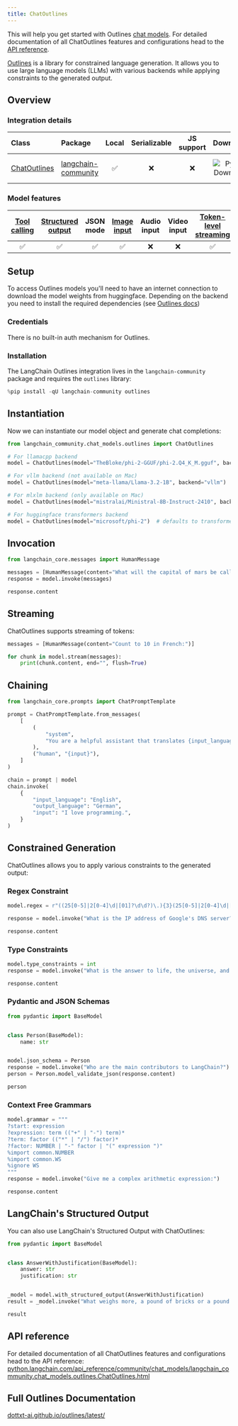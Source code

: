 ```yaml
---
title: ChatOutlines
---
```


This will help you get started with Outlines [chat models](/oss/python/langchain/models/). For detailed documentation of all ChatOutlines features and configurations head to the [API reference](https://python.langchain.com/api_reference/community/chat_models/langchain_community.chat_models.outlines.ChatOutlines.html).

[Outlines](https://github.com/outlines-dev/outlines) is a library for constrained language generation. It allows you to use large language models (LLMs) with various backends while applying constraints to the generated output.

## Overview

### Integration details

| Class | Package | Local | Serializable | JS support | Downloads | Version |
| :--- | :--- | :---: | :---: |  :---: | :---: | :---: |
| [ChatOutlines](https://python.langchain.com/api_reference/community/chat_models/langchain_community.chat_models.outlines.ChatOutlines.html) | [langchain-community](https://python.langchain.com/api_reference/community/index.html) | ✅ | ❌ | ❌ | ![PyPI - Downloads](https://img.shields.io/pypi/dm/langchain-community?style=flat-square&label=%20) | ![PyPI - Version](https://img.shields.io/pypi/v/langchain-community?style=flat-square&label=%20) |

### Model features

| [Tool calling](/oss/python/langchain/tools) | [Structured output](/oss/python/langchain/structured-output) | JSON mode | [Image input](/oss/python/langchain/messages#multimodal) | Audio input | Video input | [Token-level streaming](/oss/python/langchain/streaming/) | Native async | [Token usage](/oss/python/langchain/models#token-usage) | [Logprobs](/oss/python/langchain/models#log-probabilities) |
| :---: | :---: | :---: | :---: |  :---: | :---: | :---: | :---: | :---: | :---: |
| ✅ | ✅ | ✅ | ✅ | ❌ | ❌ | ✅ | ❌ | ❌ | ❌ |

## Setup

To access Outlines models you'll need to have an internet connection to download the model weights from huggingface. Depending on the backend you need to install the required dependencies (see [Outlines docs](https://dottxt-ai.github.io/outlines/latest/installation/))

### Credentials

There is no built-in auth mechanism for Outlines.

### Installation

The LangChain Outlines integration lives in the `langchain-community` package and requires the `outlines` library:

```python
%pip install -qU langchain-community outlines
```

## Instantiation

Now we can instantiate our model object and generate chat completions:

```python
from langchain_community.chat_models.outlines import ChatOutlines

# For llamacpp backend
model = ChatOutlines(model="TheBloke/phi-2-GGUF/phi-2.Q4_K_M.gguf", backend="llamacpp")

# For vllm backend (not available on Mac)
model = ChatOutlines(model="meta-llama/Llama-3.2-1B", backend="vllm")

# For mlxlm backend (only available on Mac)
model = ChatOutlines(model="mistralai/Ministral-8B-Instruct-2410", backend="mlxlm")

# For huggingface transformers backend
model = ChatOutlines(model="microsoft/phi-2")  # defaults to transformers backend
```

## Invocation

```python
from langchain_core.messages import HumanMessage

messages = [HumanMessage(content="What will the capital of mars be called?")]
response = model.invoke(messages)

response.content
```

## Streaming

ChatOutlines supports streaming of tokens:

```python
messages = [HumanMessage(content="Count to 10 in French:")]

for chunk in model.stream(messages):
    print(chunk.content, end="", flush=True)
```

## Chaining

```python
from langchain_core.prompts import ChatPromptTemplate

prompt = ChatPromptTemplate.from_messages(
    [
        (
            "system",
            "You are a helpful assistant that translates {input_language} to {output_language}.",
        ),
        ("human", "{input}"),
    ]
)

chain = prompt | model
chain.invoke(
    {
        "input_language": "English",
        "output_language": "German",
        "input": "I love programming.",
    }
)
```

## Constrained Generation

ChatOutlines allows you to apply various constraints to the generated output:

### Regex Constraint

```python
model.regex = r"((25[0-5]|2[0-4]\d|[01]?\d\d?)\.){3}(25[0-5]|2[0-4]\d|[01]?\d\d?)"

response = model.invoke("What is the IP address of Google's DNS server?")

response.content
```

### Type Constraints

```python
model.type_constraints = int
response = model.invoke("What is the answer to life, the universe, and everything?")

response.content
```

### Pydantic and JSON Schemas

```python
from pydantic import BaseModel


class Person(BaseModel):
    name: str


model.json_schema = Person
response = model.invoke("Who are the main contributors to LangChain?")
person = Person.model_validate_json(response.content)

person
```

### Context Free Grammars

```python
model.grammar = """
?start: expression
?expression: term (("+" | "-") term)*
?term: factor (("*" | "/") factor)*
?factor: NUMBER | "-" factor | "(" expression ")"
%import common.NUMBER
%import common.WS
%ignore WS
"""
response = model.invoke("Give me a complex arithmetic expression:")

response.content
```

## LangChain's Structured Output

You can also use LangChain's Structured Output with ChatOutlines:

```python
from pydantic import BaseModel


class AnswerWithJustification(BaseModel):
    answer: str
    justification: str


_model = model.with_structured_output(AnswerWithJustification)
result = _model.invoke("What weighs more, a pound of bricks or a pound of feathers?")

result
```

## API reference

For detailed documentation of all ChatOutlines features and configurations head to the API reference: [python.langchain.com/api_reference/community/chat_models/langchain_community.chat_models.outlines.ChatOutlines.html](https://python.langchain.com/api_reference/community/chat_models/langchain_community.chat_models.outlines.ChatOutlines.html)

## Full Outlines Documentation

[dottxt-ai.github.io/outlines/latest/](https://dottxt-ai.github.io/outlines/latest/)
